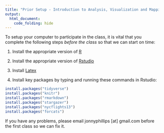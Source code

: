 ```yaml
---
title: "Prior Setup - Introduction to Analysis, Visualization and Mapping in R"
output: 
  html_document:
    code_folding: hide
---
```


To setup your computer to participate in the class, it is vital that you complete the following steps *before the class* so that we can start on time:

1. Install the appropriate version of [R](https://cran.r-project.org/mirrors.html)

2. Install the appropriate version of [Rstudio](https://www.rstudio.com/products/rstudio/download/#download)

3. Install [Latex]([https://miktex.org/download)

4. Install key packages by typing and running these commands in Rstudio:

```r
install.packages("tidyverse")
install.packages("knitr")
install.packages("rmarkdown")
install.packages("stargazer")
install.packages("nycflights13")
install.packages("forcats")
```

If you have any problems, please email jonnyphillips [at] gmail.com before the first class so we can fix it.
